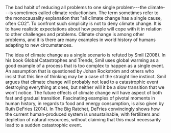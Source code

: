 The bad habit of reducing all problems to one single problem---the climate---is sometimes called climate reductionism. The term sometimes refer to the monocausality explanation that "all climate change has a single cause, often CO2". To confront such simplicity is not to deny climate change. It is to have realistic expectations about how people will cope with it in relation to other challenges and problems. Climate change is among other problems, and it is there are many examples in world history of humans adapting to new circumstances.

The idea of climate change as a single scenario is refuted by Smil (2008). In his book Global Catastrophes and Trends, Smil uses global warming as a good example of a process that is too complex to happen as a single event. An assumption that is questioned by Johan Rockström and others who insist that this line of thinking may be a case of the straight line instinct. Smil argues that climate change will probably not lead to a catastrophic event destroying everything at ones, but neither will it be a slow transition that we won't notice. The future effects of climate change will have aspect of both fast and gradual transition. Fascinating examples of pivotal moments in human history, in regards to food and energy consumption, is also given by Ruth DeFries (2014). In The Big Ratchet, DeFries convincingly shows how the current human-produced system is unsustainable, with fertilizers and depletion of natural resources, without claiming that this must necessarily lead to a sudden catastrophic event.